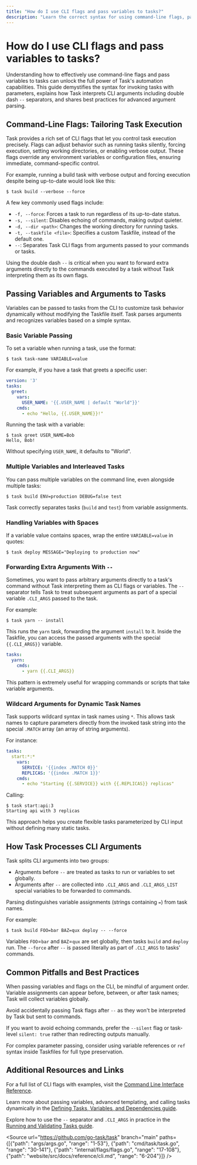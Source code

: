 ```yaml
---
title: "How do I use CLI flags and pass variables to tasks?"
description: "Learn the correct syntax for using command-line flags, passing variables, and leveraging advanced argument parsing with Task. This guide clarifies best practices for invoking tasks with parameters and dealing with double dash separators."
---
```


# How do I use CLI flags and pass variables to tasks?

Understanding how to effectively use command-line flags and pass variables to tasks can unlock the full power of Task's automation capabilities. This guide demystifies the syntax for invoking tasks with parameters, explains how Task interprets CLI arguments including double dash `--` separators, and shares best practices for advanced argument parsing.

## Command-Line Flags: Tailoring Task Execution

Task provides a rich set of CLI flags that let you control task execution precisely. Flags can adjust behavior such as running tasks silently, forcing execution, setting working directories, or enabling verbose output. These flags override any environment variables or configuration files, ensuring immediate, command-specific control.

For example, running a build task with verbose output and forcing execution despite being up-to-date would look like this:

```shell
$ task build --verbose --force
```

A few key commonly used flags include:

- `-f, --force`: Forces a task to run regardless of its up-to-date status.
- `-s, --silent`: Disables echoing of commands, making output quieter.
- `-d, --dir <path>`: Changes the working directory for running tasks.
- `-t, --taskfile <file>`: Specifies a custom Taskfile, instead of the default one.
- `--`: Separates Task CLI flags from arguments passed to your commands or tasks.

Using the double dash `--` is critical when you want to forward extra arguments directly to the commands executed by a task without Task interpreting them as its own flags.

## Passing Variables and Arguments to Tasks

Variables can be passed to tasks from the CLI to customize task behavior dynamically without modifying the Taskfile itself. Task parses arguments and recognizes variables based on a simple syntax.

### Basic Variable Passing

To set a variable when running a task, use the format:

```shell
$ task task-name VARIABLE=value
```

For example, if you have a task that greets a specific user:

```yaml
version: '3'
tasks:
  greet:
    vars:
      USER_NAME: '{{.USER_NAME | default "World"}}'
    cmds:
      - echo "Hello, {{.USER_NAME}}!"
```

Running the task with a variable:

```shell
$ task greet USER_NAME=Bob
Hello, Bob!
```

Without specifying `USER_NAME`, it defaults to "World".

### Multiple Variables and Interleaved Tasks

You can pass multiple variables on the command line, even alongside multiple tasks:

```shell
$ task build ENV=production DEBUG=false test
```

Task correctly separates tasks (`build` and `test`) from variable assignments.

### Handling Variables with Spaces

If a variable value contains spaces, wrap the entire `VARIABLE=value` in quotes:

```shell
$ task deploy MESSAGE="Deploying to production now"
```

### Forwarding Extra Arguments With `--`

Sometimes, you want to pass arbitrary arguments directly to a task's command without Task interpreting them as CLI flags or variables. The `--` separator tells Task to treat subsequent arguments as part of a special variable `.CLI_ARGS` passed to the task.

For example:

```shell
$ task yarn -- install
```

This runs the `yarn` task, forwarding the argument `install` to it. Inside the Taskfile, you can access the passed arguments with the special `{{.CLI_ARGS}}` variable.

```yaml
tasks:
  yarn:
    cmds:
      - yarn {{.CLI_ARGS}}
```

This pattern is extremely useful for wrapping commands or scripts that take variable arguments.

### Wildcard Arguments for Dynamic Task Names

Task supports wildcard syntax in task names using `*`. This allows task names to capture parameters directly from the invoked task string into the special `.MATCH` array (an array of string arguments).

For instance:

```yaml
tasks:
  start:*:*
    vars:
      SERVICE: '{{index .MATCH 0}}'
      REPLICAS: '{{index .MATCH 1}}'
    cmds:
      - echo "Starting {{.SERVICE}} with {{.REPLICAS}} replicas"
```

Calling:

```shell
$ task start:api:3
Starting api with 3 replicas
```

This approach helps you create flexible tasks parameterized by CLI input without defining many static tasks.

## How Task Processes CLI Arguments

Task splits CLI arguments into two groups:

- Arguments before `--` are treated as tasks to run or variables to set globally.
- Arguments after `--` are collected into `.CLI_ARGS` and `.CLI_ARGS_LIST` special variables to be forwarded to commands.

Parsing distinguishes variable assignments (strings containing `=`) from task names.

For example:

```shell
$ task build FOO=bar BAZ=qux deploy -- --force
```

Variables `FOO`=`bar` and `BAZ`=`qux` are set globally, then tasks `build` and `deploy` run. The `--force` after `--` is passed literally as part of `.CLI_ARGS` to tasks' commands.

## Common Pitfalls and Best Practices

When passing variables and flags on the CLI, be mindful of argument order. Variable assignments can appear before, between, or after task names; Task will collect variables globally.

Avoid accidentally passing Task flags after `--` as they won't be interpreted by Task but sent to commands.

If you want to avoid echoing commands, prefer the `--silent` flag or task-level `silent: true` rather than redirecting outputs manually.

For complex parameter passing, consider using variable references or `ref` syntax inside Taskfiles for full type preservation.

## Additional Resources and Links

For a full list of CLI flags with examples, visit the [Command Line Interface Reference](/reference/cli/).

Learn more about passing variables, advanced templating, and calling tasks dynamically in the [Defining Tasks, Variables, and Dependencies guide](/guides/core-workflows/tasks-vars-dependencies).

Explore how to use the `--` separator and `.CLI_ARGS` in practice in the [Running and Validating Tasks guide](/getting-started/onboarding-essentials/run-and-validate).

<Source url="https://github.com/go-task/task" branch="main" paths={[{"path": "args/args.go", "range": "1-53"}, {"path": "cmd/task/task.go", "range": "30-141"}, {"path": "internal/flags/flags.go", "range": "17-108"}, {"path": "website/src/docs/reference/cli.md", "range": "6-204"}]} />
